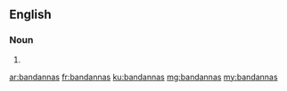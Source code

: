 ==English==

===Noun===
{{head|en|plural}}

# {{plural of|bandanna|lang=en|nocat=1}}

[[ar:bandannas]]
[[fr:bandannas]]
[[ku:bandannas]]
[[mg:bandannas]]
[[my:bandannas]]